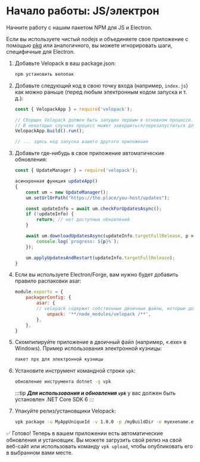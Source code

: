 # Начало работы: JS/электрон

<AppliesTo all />
Начните работу с нашим пакетом NPM для JS и Electron.

Если вы используете чистый nodejs и объединяете свое приложение с помощью [pkg](https://github.com/vercel/pkg) или аналогичного, вы можете игнорировать шаги, специфичные для Electron.

1. Добавьте Velopack в ваш package.json:
   ```txt
   npm установить велопак
   ```

2. Добавьте следующий код в свою точку входа (например, `index.js`) как можно раньше (перед любым электронным кодом запуска и т. д.):

   ```js
   const { VelopackApp } = require('velopack');

   // Сборщик Velopack должен быть запущен первым в основном процессе.
   // В некоторых случаях процесс может завершиться/перезапуститься для выполнения задач.
   VelopackApp.build().run();

   // ... здесь код запуска вашего другого приложения
   ```

3. Добавьте где-нибудь в свое приложение автоматические обновления:

   ```js
   const { UpdateManager } = require('velopack');

   асинхронная функция updateApp()
   {
       const um = new UpdateManager();
       um.setUrlOrPath("https://the.place/you-host/updates");

       const updateInfo = await um.checkForUpdatesAsync();
       if (!updateInfo) {
           return; // нет доступных обновлений
       }

       await um.downloadUpdatesAsync(updateInfo.targetFullRelease, p => {
           console.log(`progress: ${p}%`);
       });

       um.applyUpdatesAndRestart(updateInfo.targetFullRelease);
   }
   ```

4. Если вы используете Electron/Forge, вам нужно будет добавить правило распаковки asar:
   ```js
   module.exports = {
       packagerConfig: {
           asar: {
           // velopack содержит собственные двоичные файлы, которые должны оставаться распакованными
               unpack: '**/node_modules/velopack /**',
           },
       },
   }
   ```

5. Скомпилируйте приложение в двоичный файл (например, «.exe» в Windows). Пример использования электронной кузницы:
   ```sh
   пакет npx для электронной кузницы
   ```

6. Установите инструмент командной строки `vpk`:
   ```sh
   обновление инструмента dotnet -g vpk
   ```
   :::tip
   **_Для использования и обновления `vpk`_**
   у вас должен быть установлен .NET Core SDK 6 :::

7. Упакуйте релиз/установщики Velopack:
   ```sh
   vpk package -u MyAppUniqueId -v 1.0.0 -p /myBuildDir -e myexename.exe
   ```

✅ Готово! Теперь в вашем приложении есть автоматические обновления и установщик.
Вы можете загрузить свой релиз на свой веб-сайт или использовать команду `vpk upload`, чтобы опубликовать его в выбранном вами месте.
